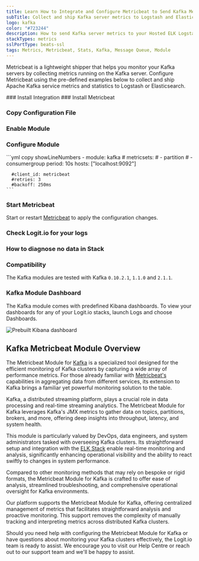 ```yaml
---
title: Learn How to Integrate and Configure Metricbeat to Send Kafka Metrics
subTitle: Collect and ship Kafka server metrics to Logstash and Elasticsearch
logo: kafka
color: "#723244"
description: How to send Kafka server metrics to your Hosted ELK Logstash instance. Configure Metricbeat to send Apache Kafka server metrics to Logstash or Elasticsearch. 
stackTypes: metrics
sslPortType: beats-ssl
tags: Metrics, Metricbeat, Stats, Kafka, Message Queue, Module
---
```


Metricbeat is a lightweight shipper that helps you monitor your Kafka servers 
by collecting metrics running on the Kafka server. Configure Metricbeat using 
the pre-defined examples below to collect and ship Apache Kafka service 
metrics and statistics to Logstash or Elasticsearch.

<Steps>
  ### Install Integration
  <InstallIntegration/>
  ### Install Metricbeat

  <InstallBeat beatname="metricbeat" />

  ### Copy Configuration File

  <MetricbeatOutput />

  ### Enable Module

  <EnableMetricbeatModule module="kafka" />

  ### Configure Module

  <ConfigureMetricbeatModule module="kafka">
    ```yml copy showLineNumbers
    - module: kafka
      # metricsets:
        # - partition
        # - consumergroup
      period: 10s
      hosts: ["localhost:9092"]
      
      #client_id: metricbeat
      #retries: 3
      #backoff: 250ms
    ```
  </ConfigureMetricbeatModule>
  
  ### Start Metricbeat

  Start or restart [Metricbeat](https://www.elastic.co/guide/en/beats/metricbeat/master/metricbeat-starting.html) 
  to apply the configuration changes.

  ### Check Logit.io for your logs

  <LaunchStack utmMedium="logs" utmCampaign="kafka_metricbeat" source="metrics_kafka" />

  ### How to diagnose no data in Stack

  <DiagnoseNoData />

  ### Compatibility

  The Kafka modules are tested with Kafka `0.10.2.1`, `1.1.0` and `2.1.1`.

  ### Kafka Module Dashboard
  
  The Kafka module comes with predefined Kibana dashboards. To view your dashboards for 
  any of your Logit.io stacks, launch Logs and choose Dashboards.
        
  ![Prebuilt Kibana dashboard](@/images/integrations/metricbeats/metricbeat_kafka_module.png)
</Steps>

## Kafka Metricbeat Module Overview

The Metricbeat Module for [Kafka](/integrations/log-management/applications/kafka) is a specialized tool designed 
for the efficient monitoring of Kafka clusters by capturing a wide array of performance metrics. 
For those already familiar with [Metricbeat's](/integrations/log-management/shippers/metricbeat) capabilities in 
aggregating data from different services, its extension to Kafka brings a 
familiar yet powerful monitoring solution to the table.

Kafka, a distributed streaming platform, plays a crucial role in data processing 
and real-time streaming analytics. The Metricbeat Module for Kafka leverages 
Kafka's JMX metrics to gather data on topics, partitions, brokers, and more, 
offering deep insights into throughput, latency, and system health.

This module is particularly valued by DevOps, data engineers, and system administrators 
tasked with overseeing Kafka clusters. Its straightforward setup and integration 
with the [ELK Stack](https://logit.io/blog/post/elk-stack-guide/) enable real-time 
monitoring and analysis, significantly enhancing operational visibility and the 
ability to react swiftly to changes in system performance.

Compared to other monitoring methods that may rely on bespoke or rigid formats, 
the Metricbeat Module for Kafka is crafted to offer ease of analysis, streamlined 
troubleshooting, and comprehensive operational oversight for Kafka environments.

Our platform supports the Metricbeat Module for Kafka, offering centralized management 
of metrics that facilitates straightforward analysis and proactive monitoring. 
This support removes the complexity of manually tracking and 
interpreting metrics across distributed Kafka clusters.

Should you need help with configuring the Metricbeat Module for Kafka or have 
questions about monitoring your Kafka clusters effectively, the Logit.io team 
is ready to assist. We encourage you to visit our Help Centre or reach out to our 
support team <IntercomButton text="via live chat" /> and we'll be happy to assist.